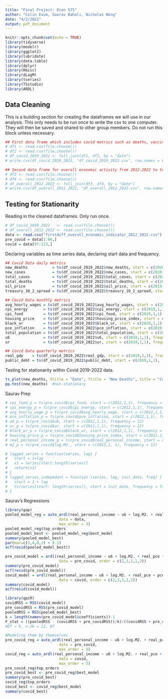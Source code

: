 ```yaml
---
title: "Final Project: Econ 575"
author: "Colin Exum, Saurav Bahali, Nicholas Wong"
date: "4/2/2022"
output: pdf_document
---
```


```r
knitr::opts_chunk$set(echo = TRUE)
library(tidyverse)
library(modelr)
library(ggplot2)
library(lubridate)
library(data.table)
library(dplyr)
library(Rmisc)
library(dLagM)
library(tseries)
library(TSstudio)
library(ARDL)
```


## Data Cleaning ##
This is a building section for creating the dataframes we will use in our analysis. This only needs to be run once to write the csv to one computer. They will then be saved and shared to other group members. Do not run this block unless necessary. 
```r
## First data frame which includes covid metrics such as deaths, vaccinations, cases, etc...
# df1 <- read.csv(file.choose())
# df2 <- read.csv(file.choose())
# df_covid_2019_2022 <- full_join(df1, df2, by = "date")
# write.csv(df_covid_2019_2022, "df_covid_2019_2022.csv", row.names = FALSE)

## Second data frame for overall economic activity from 2012-2022 to test differences pre and post covid. 
# df3 <- read.csv(file.choose())
# df4 <- read.csv(file.choose())
# df_overall_2012_2022 <- full_join(df3, df4, by = "date")
# write.csv(df_overall_2012_2022, "df_overall_2012_2022.csv", row.names = FALSE)
```

## Testing for Stationarity  ##
Reading in the cleaned dataframes. Only run once. 
```r
# df_covid_2019_2022   <- read.csv(file.choose())
# df_overall_2012_2022 <- read.csv(file.choose())
data <- read.csv("firstdiff_overall_economic_indicator_2012_2022.csv")
pre_covid = data[1:96,]
covid = data[97:123,]
```

Declaring variables as time series data, declaring start data and frequency. 
```r
## Covid Data daily metrics
new_deaths           = ts(df_covid_2019_2022$new_deaths, start = c(2020,1,9), frequency = 365)
new_cases            = ts(df_covid_2019_2022$new_cases, start = c(2020,1,9), frequency = 365)
total_cases          = ts(df_covid_2019_2022$total_cases, start = c(2020,2,24), frequency = 365)
total_deaths         = ts(df_covid_2019_2022$total_deaths, start = c(2020,3,23), frequency = 365)
oil_price            = ts(df_covid_2019_2022$oil_price, start = c(2019,1,2), frequency = 365)
treasury_10_2_spread = ts(df_covid_2019_2022$treasury_10_2_spread, start = c(2019,1,2), frequency = 365)

## Covid Data monthly metrics
avg_hourly_wages = ts(df_covid_2019_2022$avg_hourly_wages, start = c(2019,1,1), frequency = 12)
cpi_energy       = ts(df_covid_2019_2022$cpi_energy, start = c(2019,1,1), frequency = 12)
cpi_food         = ts(df_covid_2019_2022$cpi_food, start = c(2019,1,1), frequency = 12)
housing_price    = ts(df_covid_2019_2022$housing_price_index, start = c(2019,1,1), frequency = 12)
black_ur         = ts(df_covid_2019_2022$black_ur, start = c(2019,1,1), frequency = 12)
pce_inflation    = ts(df_covid_2019_2022$pce_inflation, start = c(2019,1,1), frequency = 12)
total_population = ts(df_covid_2019_2022$total_population, start = c(2019,1,1), frequency = 12)
u6               = ts(df_covid_2019_2022$u6, start = c(2019,1,1), frequency = 12)
ur               = ts(df_covid_2019_2022$ur, start = c(2019,1,1), frequency = 12)

## Covid Data quarterly metrics
real_gdp    = ts(df_covid_2019_2022$real_gdp, start = c(2019,1,1), frequency = 4)
public_debt = ts(df_covid_2019_2022$public_debt, start = c(2019,1,1), frequency = 4)
```
Testing for stationarity within Covid 2019-2022 data. 
```r
ts_plot(new_deaths, Xtitle = "Date", Ytitle = "New Deaths", title = "Covid Data 2019-2022")
pp.test(new_deaths)  #non-stationary

```

Saurav Prep
```r
# cpi_food_p = ts(pre_covid$cpi_food, start = c(2012,1,1), frequency = 12)
# cpi_energy_p = ts(pre_covid$cpi_energy, start = c(2012,1,1), frequency = 12)
# avg_hourly_wage_p = ts(pre_covid$avg_hourly_wage, start = c(2012,1,1), frequency = 12)
# pce_inflation_p = ts(pre_covid$pce_inflation, start = c(2012,1,1), frequency = 12)
# u6_p = ts(pre_covid$u6, start = c(2012,1,1), frequency = 12)
# ur_p = ts(pre_covid$ur, start = c(2012,1,1), frequency = 12)
# black_ur_p = ts(pre_covid$black_ur, start = c(2012,1,1), frequency = 12)
# housing_price_p = ts(pre_covid$housing_price_index, start = c(2012,1,1), frequency = 12)
# real_personal_income_p = ts(pre_covid$real_personal_income, start = c(2012,1,1), frequency = 12)
# m2_p = ts(pre_covid$log.M2., start = c(2012,1, 1), frequency = 12)

# lagged_series = function(series, lag) {
#   start = 1+lag
#   x1 = series[start:length(series)]
#   return(x1)
# }
# lagged_series_indepedant = function (series, lag, init_date, freq) {
#   start = 1 + lag
#   ts(series[start: length(series)], start = init_date, frequency = freq)
# }
```

Saurav's Regressions
```r
library(gap)
pooled_model_reg = auto_ardl(real_personal_income ~ u6 + log.M2. + real_pce + pce_inflation ,
                        data = data, 
                        max_order = 3)
pooled_model_reg$top_orders
pooled_model_best <- pooled_model_reg$best_model
summary(pooled_model_best)
par(mar=c(5,4,0,2) + 0.1)
acf(resid(pooled_model_best))

pre_covid_model = ardl(real_personal_income ~ u6 + log.M2. + real_pce + pce_inflation ,
                        data = pre_covid, order = c(2,3,1,1,2))
summary(pre_covid_model)
acf(resid(pre_covid_model))
covid_model = ardl(real_personal_income ~ u6 + log.M2. + real_pce + pce_inflation ,
                        data = covid, order = c(2,3,1,1,2))
summary(covid_model)
acf(resid(covid_model))

library(qpcR)
covidRSS = RSS(covid_model)
pre_covidRSS = RSS(pre_covid_model)
pooledRSS = RSS(pooled_model_best)
k = length(names(pre_covid_model$coefficients))-1
F_stat = ((pooledRSS - (covidRSS + pre_covidRSS))/k)/((covidRSS + pre_covidRSS)/(121-(2*k)))
#Df = k, n-2k = 12, 97

#Modeling them by themselves
pre_covid_reg = auto_ardl(real_personal_income ~ u6 + log.M2. + real_pce + pce_inflation + housing_price_index + ur + total_population,
                        data = pre_covid, 
                        max_order = 3)
covid_reg = auto_ardl(real_personal_income ~ u6 + log.M2. + real_pce + pce_inflation ,
                        data = covid, 
                        max_order = 3)
pre_covid_reg$top_orders
pre_covid_best <- pre_covid_reg$best_model
summary(pre_covid_best)
covid_reg$top_orders
covid_best <- covid_reg$best_model
summary(covid_best)
```
